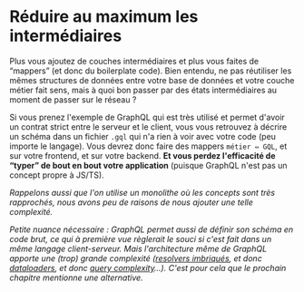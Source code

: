 # Réduire au maximum les intermédiaires

Plus vous ajoutez de couches intermédiaires et plus vous faites de “mappers” (et donc du boilerplate code). Bien entendu, ne pas réutiliser les mêmes structures de données entre votre base de données et votre couche métier fait sens, mais à quoi bon passer par des états intermédiaires au moment de passer sur le réseau ?

Si vous prenez l'exemple de GraphQL qui est très utilisé et permet d'avoir un contrat strict entre le serveur et le client, vous vous retrouvez à décrire un schéma dans un fichier `.gql` qui n'a rien à voir avec votre code (peu importe le langage). Vous devrez donc faire des mappers `métier ⇔ GQL`, et sur votre frontend, et sur votre backend. **Et vous perdez l'efficacité de “typer” de bout en bout votre application** (puisque GraphQL n'est pas un concept propre à JS/TS).

_Rappelons aussi que l'on utilise un monolithe où les concepts sont très rapprochés, nous avons peu de raisons de nous ajouter une telle complexité._

_Petite nuance nécessaire : GraphQL permet aussi de définir son schéma en code brut, ce qui à première vue règlerait le souci si c'est fait dans un même langage client-serveur. Mais l'architecture même de GraphQL apporte une (trop) grande complexité ([resolvers imbriqués](https://graphql.org/learn/execution/), et donc [dataloaders](https://github.com/graphql/dataloader), et donc [query complexity](https://typegraphql.com/docs/complexity.html)…). C'est pour cela que le prochain chapitre mentionne une alternative._

